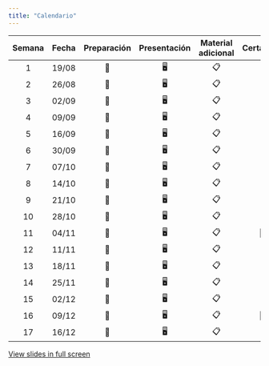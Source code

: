 ```yaml
---
title: "Calendario"
---
```


| Semana | Fecha | Preparación | Presentación | Material adicional | Certamen | Trabajo Final |
|:---------:|:---------:|:---------:|:---------:|:---------:|:---------:|:---------:|
|   1    | 19/08 |     📖      |      🖥️      |         📋         |          |               |
|   2    | 26/08 |     📖      |      🖥️      |         📋         |          |               |
|   3    | 02/09 |     📖      |      🖥️      |         📋         |          |               |
|   4    | 09/09 |     📖      |      🖥️      |         📋         |          |               |
|   5    | 16/09 |     📖      |      🖥️      |         📋         |          |               |
|   6    | 30/09 |     📖      |      🖥️      |         📋         |          |               |
|   7    | 07/10 |     📖      |      🖥️      |         📋         |          |               |
|   8    | 14/10 |     📖      |      🖥️      |         📋         |          |               |
|   9    | 21/10 |     📖      |      🖥️      |         📋         |          |               |
|   10   | 28/10 |     📖      |      🖥️      |         📋         |          |               |
|   11   | 04/11 |     📖      |      🖥️      |         📋         |    📝    |               |
|   12   | 11/11 |     📖      |      🖥️      |         📋         |          |               |
|   13   | 18/11 |     📖      |      🖥️      |         📋         |          |               |
|   14   | 25/11 |     📖      |      🖥️      |         📋         |          |               |
|   15   | 02/12 |     📖      |      🖥️      |         📋         |          |               |
|   16   | 09/12 |     📖      |      🖥️      |         📋         |    📝    |               |
|   17   | 16/12 |     📖      |      🖥️      |         📋         |          |      📔       |

[View slides in full screen](../slides/week1.html)
